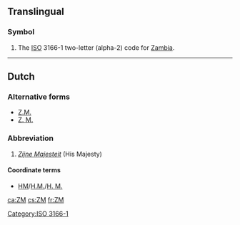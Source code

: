 {{also|ZM|Z.M.|Z. M.|Zm|zm|.zm}}
==Translingual==

===Symbol===
{{head|mul|symbol}}

# The [[ISO]] 3166-1 two-letter (alpha-2) code for [[Zambia]].

[[Category:ISO 3166-1]]

----

==Dutch==

===Alternative forms===
* [[Z.M.]]
* [[Z. M.]]

===Abbreviation===
{{rfc-header|Abbreviation}}
{{head|nl|abbreviation}}
# ''[[Zijne Majesteit]]'' (His Majesty)

====Coordinate terms====
* [[HM]]/[[H.M.]]/[[H. M.]]

[[ca:ZM]]
[[cs:ZM]]
[[fr:ZM]]